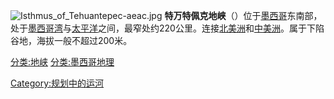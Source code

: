 {{Unreferenced|time=2021-11-03T11:19:14+00:00}}
[[Image:Isthmus_of_Tehuantepec-aeac.jpg|right]]
'''特万特佩克地峡'''（{{lang-es|Istmo de Tehuantepec}}）位于[[墨西哥|墨西哥]]东南部，处于[[墨西哥湾|墨西哥湾]]与[[太平洋|太平洋]]之间，最窄处约220公里。连接[[北美洲|北美洲]]和[[中美洲|中美洲]]。属于下陷谷地，海拔一般不超过200米。


{{coord|17.213|N|94.740|W|display=title|source:dewiki}}

[[分类:地峡|分类:地峡]]
[[分类:墨西哥地理|分类:墨西哥地理]]
[[Category:规划中的运河|Category:规划中的运河]]